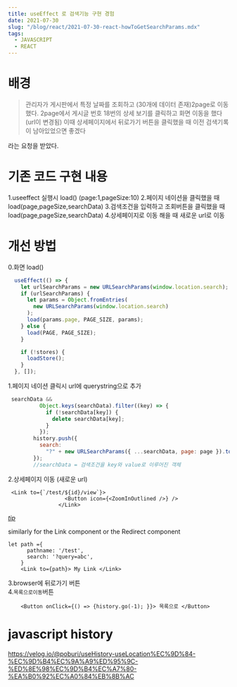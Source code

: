 ```yaml
---
title: useEffect 로 검색기능 구현 경험
date: 2021-07-30
slug: "/blog/react/2021-07-30-react-howToGetSearchParams.mdx"
tags:
  - JAVASCRIPT
  - REACT
---
```


# 배경

>관리자가 게시판에서 특정 날짜를 조회하고 (30개에 데이터 존재)2page로 이동했다.
2page에서 게시글 번호 18번의 상세 보기를 클릭하고 화면 이동을 했다 (url이 변경됨)
이때 상세페이지에서 뒤로가기 버튼을 클릭했을 때 이전 검색기록이 남아있었으면 좋겠다 

라는 요청을 받았다.

# 기존 코드 구현 내용
1.useeffect 실행시 load() (page:1,pageSize:10)
2.페이지 네이션을 클릭했을 때 load(page,pageSize,searchData)
3.검색조건을 입력하고 조회버튼을 클릭했을 때 load(page,pageSize,searchData) 
4.상세페이지로 이동 해을 때 새로운 url로 이동

# 개선 방법
0.화면 load()
```javascript
  useEffect(() => {
    let urlSearchParams = new URLSearchParams(window.location.search);
    if (urlSearchParams) {
      let params = Object.fromEntries(
        new URLSearchParams(window.location.search)
      );
      load(params.page, PAGE_SIZE, params);
    } else {
      load(PAGE, PAGE_SIZE);
    }

    if (!stores) {
      loadStore();
    }
  }, []);
```
1.페이지 네이션 클릭시 url에 querystring으로 추가
```javascript
 searchData &&
          Object.keys(searchData).filter((key) => {
            if (!searchData[key]) {
              delete searchData[key];
            }
          });
        history.push({
          search:
            "?" + new URLSearchParams({ ...searchData, page: page }).toString(),
        });
        //searchData = 검색조건을 key와 value로 이루어진 객체
```
2.상세페이지 이동 (새로운 url)

```
 <Link to={`/test/${id}/view`}>
                  <Button icon={<ZoomInOutlined />} />
                </Link>
```
*[tip](https://stackoverflow.com/questions/901115/how-can-i-get-query-string-values-in-javascript)*

similarly for the Link component or the Redirect component

```
let path ={
      pathname: '/test',
      search: '?query=abc',
    }
    <Link to={path}> My Link </Link>

```


3.browser에 뒤로가기 버튼  
4.`목록으로이동`버튼

```
    <Button onClick={() => {history.go(-1); }}> 목록으로 </Button>
```

# javascript history

https://velog.io/@poburi/useHistory-useLocation%EC%9D%84-%EC%9D%B4%EC%9A%A9%ED%95%9C-%ED%8E%98%EC%9D%B4%EC%A7%80-%EA%B0%92%EC%A0%84%EB%8B%AC